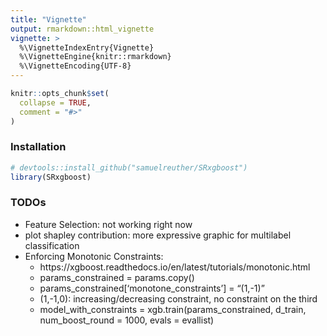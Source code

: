 ```yaml
---
title: "Vignette"
output: rmarkdown::html_vignette
vignette: >
  %\VignetteIndexEntry{Vignette}
  %\VignetteEngine{knitr::rmarkdown}
  %\VignetteEncoding{UTF-8}
---
```


```r
knitr::opts_chunk$set(
  collapse = TRUE,
  comment = "#>"
)
```


### Installation

```r
# devtools::install_github("samuelreuther/SRxgboost")
library(SRxgboost)
```


### TODOs

- Feature Selection: not working right now  
- plot shapley contribution: more expressive graphic for multilabel classification  
- Enforcing Monotonic Constraints:  
  - https://xgboost.readthedocs.io/en/latest/tutorials/monotonic.html  
  - params_constrained = params.copy()  
  - params_constrained['monotone_constraints'] = "(1,-1)"  
  - (1,-1,0): increasing/decreasing constraint, no constraint on the third  
  - model_with_constraints = xgb.train(params_constrained, d_train,  
                                       num_boost_round = 1000, evals = evallist)  
  
  
